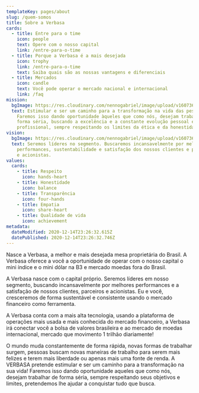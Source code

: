 ```yaml
---
templateKey: pages/about
slug: /quem-somos
title: Sobre a Verbasa
cards:
  - title: Entre para o time
    icon: people
    text: Opere com o nosso capital
    link: /entre-para-o-time
  - title: Porque a Verbasa é a mais desejada
    icon: trophy
    link: /entre-para-o-time
    text: Saiba quais são as nossas vantagens e diferenciais
  - title: Mercados
    icon: candle
    text: Você pode operar o mercado nacional e internacional
    link: /faq
mission:
  bgImage: https://res.cloudinary.com/nennogabriel/image/upload/v1607367322/Verbasa/dart-on-a-target_iwcemp.jpg
  text: Estimular e ser um caminho para a transformação na vida das pessoas.
    Faremos isso dando oportunidade àqueles que como nós, desejam trabalhar de
    forma séria, buscando a excelência e a constante evolução pessoal e
    profissional, sempre respeitando os limites da ética e da honestidade.
vision:
  bgImage: https://res.cloudinary.com/nennogabriel/image/upload/v1607367322/Verbasa/eagle-catching-a-fish_vjjoyr.jpg
  text: Seremos líderes no segmento. Buscaremos incansavelmente por melhores
    performances, sustentabilidade e satisfação dos nossos clientes e parceiros
    e acionistas.
values:
  cards:
    - title: Respeito
      icon: hands-heart
    - title: Honestidade
      icon: balance
    - title: Transparência
      icon: four-hands
    - title: Empatia
      icon: share-heart
    - title: Qualidade de vida
      icon: achievement
metadata:
  dateModified: 2020-12-14T23:26:32.615Z
  datePublished: 2020-12-14T23:26:32.746Z
---
```

Nasce a Verbasa, a melhor e mais desejada mesa proprietária do Brasil. A Verbasa oferece a você a oportunidade de operar com o nosso capital o mini índice e o mini dólar na B3 e mercado moedas fora do Brasil.

A Verbasa nasce com o capital próprio. Seremos líderes em nosso segmento, buscando incansavelmente por melhores performances e a satisfação de nossos clientes, parceiros e acionistas. Eu e você, cresceremos de forma sustentável e consistente usando o mercado financeiro como ferramenta.

A Verbasa conta com a mais alta tecnologia, usando a plataforma de operações mais usada e mais conhecida do mercado financeiro, a Verbasa irá conectar você a bolsa de valores brasileira e ao mercado de moedas internacional, mercado que movimento 1 trilhão diariamente!

O mundo muda constantemente de forma rápida, novas formas de trabalhar surgem, pessoas buscam novas maneiras de trabalho para serem mais felizes e terem mais liberdade ou apenas mais uma fonte de renda. A VERBASA pretende estimular e ser um caminho para a transformação na sua vida! Faremos isso dando oportunidade aqueles que como nós, desejam trabalhar de forma séria, sempre respeitando seus objetivos e limites, pretendemos lhe ajudar a conquistar tudo que busca.
